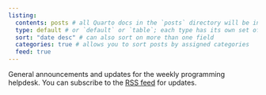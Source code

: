 ```yaml
---
listing: 
  contents: posts # all Quarto docs in the `posts` directory will be included on your listing page
  type: default # or `default` or `table`; each type has its own set of yaml options to include
  sort: "date desc" # can also sort on more than one field
  categories: true # allows you to sort posts by assigned categories 
  feed: true
---
```


General announcements and updates for the weekly programming helpdesk. You can subscribe to the [RSS feed](https://vuw-scps.github.io/helpdesk/index.xml) for updates.